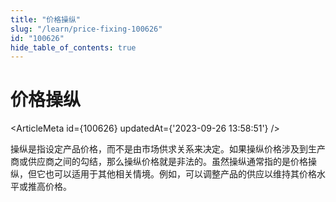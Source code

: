 ```yaml
---
title: "价格操纵"
slug: "/learn/price-fixing-100626"
id: "100626"
hide_table_of_contents: true
---
```



# 价格操纵

<ArticleMeta id={100626} updatedAt={'2023-09-26 13:58:51'} />
<div className='border-solid border-b border-t-0 my-4 border-[var(--ifm-color-gray-300)]' />

操纵是指设定产品价格，而不是由市场供求关系来决定。如果操纵价格涉及到生产商或供应商之间的勾结，那么操纵价格就是非法的。虽然操纵通常指的是价格操纵，但它也可以适用于其他相关情境。例如，可以调整产品的供应以维持其价格水平或推高价格。

